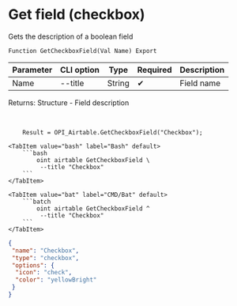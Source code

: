 ﻿---
sidebar_position: 6
---


# Get field (checkbox)
 Gets the description of a boolean field



`Function GetCheckboxField(Val Name) Export`

  | Parameter | CLI option | Type | Required | Description |
  |-|-|-|-|-|
  | Name | --title | String | &#x2714; | Field name |

  
  Returns:  Structure - Field description

<br/>




```bsl title="1C:Enterprise/OneScript code example"
    Result = OPI_Airtable.GetCheckboxField("Checkbox");
```
 

 <Tabs>
  
    <TabItem value="bash" label="Bash" default>
        ```bash
            oint airtable GetCheckboxField \
             --title "Checkbox"
        ```
    </TabItem>
  
    <TabItem value="bat" label="CMD/Bat" default>
        ```batch
            oint airtable GetCheckboxField ^
             --title "Checkbox"
        ```
    </TabItem>
</Tabs>


```json title="Result"
{
 "name": "Checkbox",
 "type": "checkbox",
 "options": {
  "icon": "check",
  "color": "yellowBright"
 }
}
```
